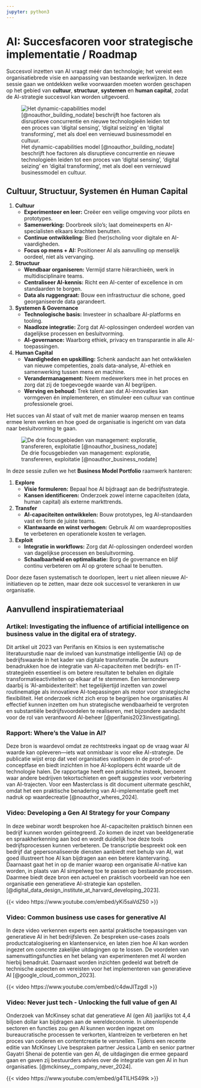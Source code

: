 ```yaml
---
jupyter: python3
---
```


# AI: Succesfacoren voor strategische implementatie / Roadmap

Succesvol inzetten van AI vraagt méér dan technologie; het vereist een organisatiebrede visie en aanpassing van bestaande werkwijzen. In deze sessie gaan we ontdekken welke voorwaarden moeten worden geschapen op het gebied van **cultuur**, **structuur**, **systemen** en **human capital**, zodat de AI-strategie succesvol kan worden uitgevoerd.

![Het dynamic-capabilities model [@noauthor_building_nodate] beschrijft hoe factoren als disruptieve concurrentie en nieuwe technologieën leiden tot een proces van ‘digital sensing’, ‘digital seizing’ en ‘digital transforming’, met als doel een vernieuwd businessmodel en cultuur.](images/dynamic-capabilities.jpg)

## Cultuur, Structuur, Systemen én Human Capital

1.  **Cultuur**
    -   **Experimenteer en leer:** Creëer een veilige omgeving voor pilots en prototypes.\
    -   **Samenwerking:** Doorbreek silo’s; laat domeinexperts en AI-specialisten elkaars krachten benutten.\
    -   **Continue ontwikkeling:** Bied (her)scholing voor digitale en AI-vaardigheden.\
    -   **Focus op mens + AI:** Positioneer AI als aanvulling op menselijk oordeel, niet als vervanging.
2.  **Structuur**
    -   **Wendbaar organiseren:** Vermijd starre hiërarchieën, werk in multidisciplinaire teams.\
    -   **Centraliseer AI-kennis:** Richt een AI-center of excellence in om standaarden te borgen.\
    -   **Data als ruggengraat:** Bouw een infrastructuur die schone, goed georganiseerde data garandeert.
3.  **Systemen & Governance**
    -   **Technologische basis:** Investeer in schaalbare AI-platforms en tooling.\
    -   **Naadloze integratie:** Zorg dat AI-oplossingen onderdeel worden van dagelijkse processen en besluitvorming.\
    -   **AI-governance:** Waarborg ethiek, privacy en transparantie in alle AI-toepassingen.
4.  **Human Capital**
    -   **Vaardigheden en upskilling:** Schenk aandacht aan het ontwikkelen van nieuwe competenties, zoals data-analyse, AI-ethiek en samenwerking tussen mens en machine.\
    -   **Verandermanagement:** Neem medewerkers mee in het proces en zorg dat zij de toegevoegde waarde van AI begrijpen.\
    -   **Werving en behoud:** Trek talent aan dat AI-innovaties kan vormgeven én implementeren, en stimuleer een cultuur van continue professionele groei.

Het succes van AI staat of valt met de manier waarop mensen en teams ermee leren werken en hoe goed de organisatie is ingericht om van data naar besluitvorming te gaan.

![De drie focusgebieden van management: exploratie, transfereren, exploitatie [@noauthor_business_nodate]](images/explore-exploit.jpeg)

In deze sessie zullen we het **Business Model Portfolio** raamwerk hanteren:

1.  **Explore**
    -   **Visie formuleren:** Bepaal hoe AI bijdraagt aan de bedrijfsstrategie.\
    -   **Kansen identificeren:** Onderzoek zowel interne capaciteiten (data, human capital) als externe markttrends.
2.  **Transfer**
    -   **AI-capaciteiten ontwikkelen:** Bouw prototypes, leg AI-standaarden vast en form de juiste teams.\
    -   **Klantwaarde en winst verhogen:** Gebruik AI om waardeproposities te verbeteren en operationele kosten te verlagen.
3.  **Exploit**
    -   **Integratie in workflows:** Zorg dat AI-oplossingen onderdeel worden van dagelijkse processen en besluitvorming.\
    -   **Schaalbaarheid en optimalisatie:** Borg de governance en blijf continu verbeteren om AI op grotere schaal te benutten.

Door deze fasen systematisch te doorlopen, leert u niet alleen nieuwe AI-initiatieven op te zetten, maar deze ook succesvol te verankeren in uw organisatie.

## Aanvullend inspiratiemateriaal

### Artikel: Investigating the influence of artificial intelligence on business value in the digital era of strategy.

Dit artikel uit 2023 van Perifanis en Kitsios is een systematische literatuurstudie naar de invloed van kunstmatige intelligentie (AI) op de bedrijfswaarde in het kader van digitale transformatie. De auteurs benadrukken hoe de integratie van AI-capaciteiten met bedrijfs- en IT-strategieën essentieel is om betere resultaten te behalen en digitale transformatieactiviteiten op elkaar af te stemmen. Een kernonderwerp daarbij is ‘AI-ambidexteriteit’: het tegelijkertijd inzetten van zowel routinematige als innovatieve AI-toepassingen als motor voor strategische flexibiliteit. Het onderzoek richt zich erop te begrijpen hoe organisaties AI effectief kunnen inzetten om hun strategische wendbaarheid te vergroten en substantiële bedrijfsvoordelen te realiseren, met bijzondere aandacht voor de rol van verantwoord AI-beheer [@perifanis2023investigating].

### Rapport: Where’s the Value in AI?

Deze bron is waardevol omdat ze rechtstreeks ingaat op de vraag waar AI waarde kan opleveren—iets wat onmisbaar is voor elke AI-strategie. De publicatie wijst erop dat veel organisaties vastlopen in de proof-of-conceptfase en biedt inzichten in hoe AI-koplopers écht waarde uit de technologie halen. De rapportage heeft een praktische insteek, benoemt waar andere bedrijven tekortschieten en geeft suggesties voor verbetering van AI-trajecten. Voor een Masterclass is dit document uitermate geschikt, omdat het een praktische benadering van AI-implementatie geeft met nadruk op waardecreatie [@noauthor_wheres_2024].

### Video: Developing a Gen AI Strategy for your Company

In deze webinar wordt besproken hoe AI-capaciteiten praktisch binnen een bedrijf kunnen worden geïntegreerd. Zo komen de inzet van beeldgeneratie en spraakherkenning aan bod en wordt duidelijk hoe deze tools bedrijfsprocessen kunnen verbeteren. De transcriptie bespreekt ook een bedrijf dat gepersonaliseerde diensten aanbiedt met behulp van AI, wat goed illustreert hoe AI kan bijdragen aan een betere klantervaring. Daarnaast gaat het in op de manier waarop een organisatie AI-native kan worden, in plaats van AI simpelweg toe te passen op bestaande processen. Daarmee biedt deze bron een actueel en praktisch voorbeeld van hoe een organisatie een generatieve AI-strategie kan opstellen. [@digital_data_design_institute_at_harvard_developing_2023].

{{< video https://www.youtube.com/embed/yKi5saVdZ50 >}}

### Video: Common business use cases for generative AI

In deze video verkennen experts een aantal praktische toepassingen van generatieve AI in het bedrijfsleven. Ze bespreken use-cases zoals productcatalogisering en klantenservice, en laten zien hoe AI kan worden ingezet om concrete zakelijke uitdagingen op te lossen. De voordelen van samenvattingsfuncties en het belang van experimenteren met AI worden hierbij benadrukt. Daarnaast worden inzichten gedeeld wat betreft de technische aspecten en vereisten voor het implementeren van generatieve AI [@google_cloud_common_2023].

{{< video https://www.youtube.com/embed/c4dwJlTzgdI >}}

### Video: Never just tech - Unlocking the full value of gen AI

Onderzoek van McKinsey schat dat generatieve AI (gen AI) jaarlijks tot 4,4 biljoen dollar kan bijdragen aan de wereldeconomie. In uiteenlopende sectoren en functies zou gen AI kunnen worden ingezet om bureaucratische processen te verkorten, klantreizen te verbeteren en het proces van coderen en contentcreatie te versnellen. Tijdens een recente editie van McKinsey Live bespraken partner Jessica Lamb en senior partner Gayatri Shenai de potentie van gen AI, de uitdagingen die ermee gepaard gaan en gaven zij bestuurders advies over de integratie van gen AI in hun organisaties. [@mckinsey__company_never_2024].

{{< video https://www.youtube.com/embed/g4TILHS49tk >}}